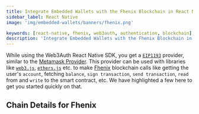 ```yaml
---
title: Integrate Embedded Wallets with the Fhenix Blockchain in React Native
sidebar_label: React Native
image: 'img/embedded-wallets/banners/fhenix.png'

keywords: [react-native, fhenix, web3auth, authentication, blockchain]
description: 'Integrate Embedded Wallets with the Fhenix Blockchain in React Native | Embedded Wallets'
---
```



While using the Web3Auth React Native SDK, you get a [`EIP1193`](https://eips.ethereum.org/EIPS/eip-1193) provider, similar to the [Metamask Provider](https://docs.metamask.io/guide/ethereum-provider.html). This provider can be used with libraries like [`web3.js`](https://web3js.readthedocs.io/en/v1.2.8/getting-started.html), [`ethers.js`](https://docs.ethers.io/v5/getting-started/) etc. to make [Fhenix](https://ethereum.org/) blockchain calls like getting the user's `account`, fetching `balance`, `sign transaction`, `send transaction`, `read` from and `write` to the smart contract, etc. We have highlighted a few here to get you started quickly on that.

## Chain Details for Fhenix

<ChainDetailsFhenix />

<EVMInteraction />
